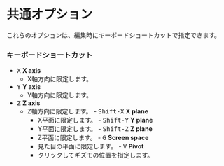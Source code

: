 

# 共通オプション

これらのオプションは、編集時にキーボードショートカットで指定できます。

### キーボードショートカット

   - <kbd>X</kbd> **X axis**
      - X軸方向に限定します。
   - <kbd>Y</kbd> **Y axis**
      - Y軸方向に限定します。
   - <kbd>Z</kbd> **Z axis**
      - Z軸方向に限定します。
    - <kbd>Shift-X</kbd> **X plane**
        - X平面に限定します。
    - <kbd>Shift-Y</kbd> **Y plane**
        - Y平面に限定します。
    - <kbd>Shift-Z</kbd> **Z plane**
        - Z平面に限定します。
    - <kbd>G</kbd> **Screen space**
        - 見た目の平面に限定します。
    - <kbd>V</kbd> **Pivot**
        - クリックしてギズモの位置を指定します。



